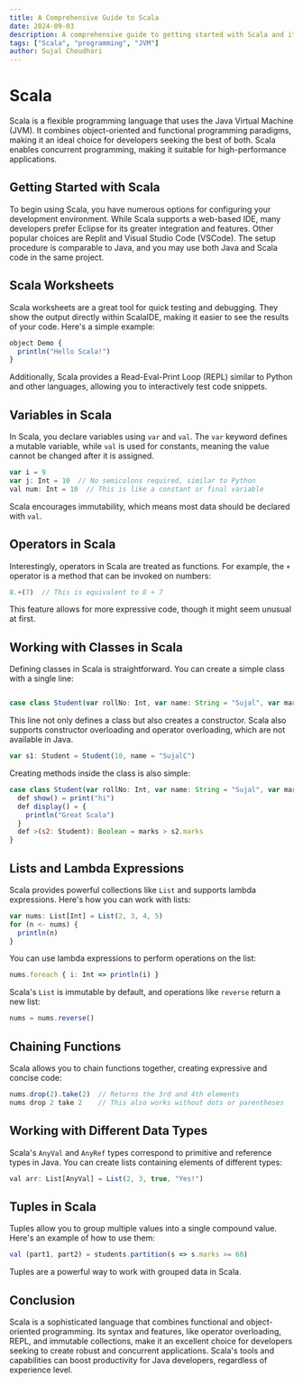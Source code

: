 ```yaml
---
title: A Comprehensive Guide to Scala
date: 2024-09-03
description: A comprehensive guide to getting started with Scala and its features.
tags: ["Scala", "programming", "JVM"]
author: Sujal Choudhari
---
```


# Scala

Scala is a flexible programming language that uses the Java Virtual Machine (JVM). It combines object-oriented and functional programming paradigms, making it an ideal choice for developers seeking the best of both. Scala enables concurrent programming, making it suitable for high-performance applications.

Getting Started with Scala
--------------------------

To begin using Scala, you have numerous options for configuring your development environment. While Scala supports a web-based IDE, many developers prefer Eclipse for its greater integration and features. Other popular choices are Replit and Visual Studio Code (VSCode). The setup procedure is comparable to Java, and you may use both Java and Scala code in the same project.

Scala Worksheets
----------------

Scala worksheets are a great tool for quick testing and debugging. They show the output directly within ScalaIDE, making it easier to see the results of your code. Here's a simple example:

```js
object Demo {
  println("Hello Scala!")
}
```
    

Additionally, Scala provides a Read-Eval-Print Loop (REPL) similar to Python and other languages, allowing you to interactively test code snippets.

Variables in Scala
------------------

In Scala, you declare variables using `var` and `val`. The `var` keyword defines a mutable variable, while `val` is used for constants, meaning the value cannot be changed after it is assigned.

```js
var i = 9
var j: Int = 10  // No semicolons required, similar to Python
val num: Int = 10  // This is like a constant or final variable
```    

Scala encourages immutability, which means most data should be declared with `val`.

Operators in Scala
------------------

Interestingly, operators in Scala are treated as functions. For example, the `+` operator is a method that can be invoked on numbers:

```js    
8.+(7)  // This is equivalent to 8 + 7
```    

This feature allows for more expressive code, though it might seem unusual at first.

Working with Classes in Scala
-----------------------------

Defining classes in Scala is straightforward. You can create a simple class with a single line:

```js

case class Student(var rollNo: Int, var name: String = "Sujal", var marks: Int = 10)
```    

This line not only defines a class but also creates a constructor. Scala also supports constructor overloading and operator overloading, which are not available in Java.

```js
var s1: Student = Student(10, name = "SujalC")
``` 

Creating methods inside the class is also simple:

    
```js
case class Student(var rollNo: Int, var name: String = "Sujal", var marks: Int = 10) {
  def show() = print("hi")
  def display() = {
    println("Great Scala")
  }
  def >(s2: Student): Boolean = marks > s2.marks
}
```
    

Lists and Lambda Expressions
----------------------------

Scala provides powerful collections like `List` and supports lambda expressions. Here's how you can work with lists:

    
```js
var nums: List[Int] = List(2, 3, 4, 5)
for (n <- nums) {
  println(n)
}
```
    

You can use lambda expressions to perform operations on the list:

```js
nums.foreach { i: Int => println(i) }
```
    

Scala's `List` is immutable by default, and operations like `reverse` return a new list:

    
```js
nums = nums.reverse()
```

Chaining Functions
------------------

Scala allows you to chain functions together, creating expressive and concise code:

```js
nums.drop(2).take(2)  // Returns the 3rd and 4th elements
nums drop 2 take 2    // This also works without dots or parentheses
```

Working with Different Data Types
---------------------------------

Scala's `AnyVal` and `AnyRef` types correspond to primitive and reference types in Java. You can create lists containing elements of different types:

```js
val arr: List[AnyVal] = List(2, 3, true, "Yes!")
```

Tuples in Scala
---------------

Tuples allow you to group multiple values into a single compound value. Here's an example of how to use them:

```js
val (part1, part2) = students.partition(s => s.marks >= 60)
```

Tuples are a powerful way to work with grouped data in Scala.

Conclusion
----------

Scala is a sophisticated language that combines functional and object-oriented programming. Its syntax and features, like operator overloading, REPL, and immutable collections, make it an excellent choice for developers seeking to create robust and concurrent applications. Scala's tools and capabilities can boost productivity for Java developers, regardless of experience level.

